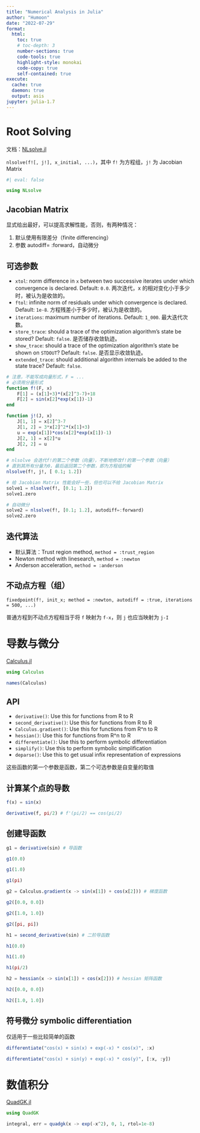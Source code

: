 ```yaml
---
title: "Numerical Analysis in Julia"
author: "Humoon"
date: "2022-07-29"
format:
  html:
    toc: true
    # toc-depth: 3
    number-sections: true
    code-tools: true
    highlight-style: monokai
    code-copy: true
    self-contained: true
execute: 
  cache: true
  daemon: true
  output: asis
jupyter: julia-1.7
---
```



# Root Solving

文档：[NLsolve.jl](https://github.com/JuliaNLSolvers/NLsolve.jl)

`nlsolve(f![, j!], x_initial, ...)`，其中 `f!` 为方程组，`j!` 为 Jacobian Matrix

```julia
#| eval: false

using NLsolve
```

## Jacobian Matrix

显式给出最好，可以提高求解性能，否则，有两种情况：

1. 默认使用有限差分（finite differencing）
2. 参数 autodiff= :forward，自动微分




## 可选参数

- `xtol`: norm difference in `x` between two successive iterates under which convergence is declared. Default: `0.0`. 两次迭代，x 的相对变化小于多少时，被认为是收敛的。
- `ftol`: infinite norm of residuals under which convergence is declared. Default: `1e-8`. 方程残差小于多少时，被认为是收敛的。
- `iterations`: maximum number of iterations. Default: `1_000`. 最大迭代次数。
- `store_trace`: should a trace of the optimization algorithm's state be stored? Default: `false`. 是否储存收敛轨迹。
- `show_trace`: should a trace of the optimization algorithm's state be shown on `STDOUT`? Default: `false`. 是否显示收敛轨迹。
- `extended_trace`: should additional algorithm internals be added to the state trace? Default: `false`.

```julia
# 注意，不能写成向量形式，F = ...
# 必须用分量形式
function f!(F, x)
    F[1] = (x[1]+3)*(x[2]^3-7)+18
    F[2] = sin(x[2]*exp(x[1])-1)
end

function j!(J, x)
    J[1, 1] = x[2]^3-7
    J[1, 2] = 3*x[2]^2*(x[1]+3)
    u = exp(x[1])*cos(x[2]*exp(x[1])-1)
    J[2, 1] = x[2]*u
    J[2, 2] = u
end

# nlsolve 会迭代f!的第二个参数（向量），不断地修改f!的第一个参数（向量）
# 直到其所有分量为0，最后返回第二个参数，即为方程组的解
nlsolve(f!, j!, [ 0.1; 1.2])
```

```julia
# 给 Jacobian Matrix 性能会好一些，但也可以不给 Jacobian Matrix
solve1 = nlsolve(f!, [0.1; 1.2])
solve1.zero
```

```julia
# 自动微分
solve2 = nlsolve(f!, [0.1; 1.2], autodiff=:forward)
solve2.zero
```

## 迭代算法

- 默认算法：Trust region method, `method = :trust_region`
- Newton method with linesearch, `method = :newton`
- Anderson acceleration, `method = :anderson`

## 不动点方程（组）

`fixedpoint(f!, init_x; method = :newton, autodiff = :true, iterations = 500, ...)`

普通方程到不动点方程相当于将 `f` 映射为 `f-x`，则 `j` 也应当映射为 `j-I`

# 导数与微分

[Calculus.jl](https://github.com/JuliaMath/Calculus.jl)

```julia
using Calculus
```

```julia
names(Calculus)
```

## API

- `derivative()`: Use this for functions from R to R
- `second_derivative()`: Use this for functions from R to R
- `Calculus.gradient()`: Use this for functions from R^n to R
- `hessian()`: Use this for functions from R^n to R
- `differentiate()`: Use this to perform symbolic differentiation
- `simplify()`: Use this to perform symbolic simplification
- `deparse()`: Use this to get usual infix representation of expressions

这些函数的第一个参数是函数，第二个可选参数是自变量的取值

## 计算某个点的导数

```julia
f(x) = sin(x)
```

```julia
derivative(f, pi/2) # f'(pi/2) == cos(pi/2)
```

## 创建导函数

```julia
g1 = derivative(sin) # 导函数
```

```julia
g1(0.0)
```

```julia
g1(1.0)
```

```julia
g1(pi)
```

```julia
g2 = Calculus.gradient(x -> sin(x[1]) + cos(x[2])) # 梯度函数
```

```julia
g2([0.0, 0.0])
```

```julia
g2([1.0, 1.0])
```

```julia
g2([pi, pi])
```

```julia
h1 = second_derivative(sin) # 二阶导函数
```

```julia
h1(0.0)
```

```julia
h1(1.0)
```

```julia
h1(pi/2) 
```

```julia
h2 = hessian(x -> sin(x[1]) + cos(x[2])) # hessian 矩阵函数
```

```julia
h2([0.0, 0.0])
```

```julia
h2([1.0, 1.0])
```

## 符号微分 symbolic differentiation

仅适用于一些比较简单的函数

```julia
differentiate("cos(x) + sin(x) + exp(-x) * cos(x)", :x)
```

```julia
differentiate("cos(x) + sin(y) + exp(-x) * cos(y)", [:x, :y])
```

# 数值积分

[QuadGK.jl](https://github.com/JuliaMath/QuadGK.jl)

```julia
using QuadGK
```

```julia
integral, err = quadgk(x -> exp(-x^2), 0, 1, rtol=1e-8)
```